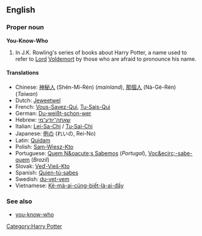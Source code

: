 ==English==
===Proper noun===
'''You-Know-Who'''

# In J.K. Rowling's series of books about Harry Potter, a name used to refer to [[Lord]] [[Voldemort]] by those who are afraid to pronounce his name.

==== Translations ====
*Chinese: [[神秘人]] (Shén-Mì-Rén) (''mainland''), [[那個人]] (Nà-Gè-Rén) (''Taiwan'')
*Dutch: [[Jeweetwel]]
*French: [[Vous-Savez-Qui]], [[Tu-Sais-Qui]]
*German: [[Du-weißt-schon-wer]]
*Hebrew: [[שאתה־יודע־מי]]
*Italian: [[Lei-Sa-Chi]] / [[Tu-Sai-Chi]]
*Japanese: [[例の]] (れいの, Rei-No)
*Latin: [[Quidam]]
*Polish: [[Sam-Wiesz-Kto]]
*Portuguese: [[Quem N&oacute;s Sabemos]] (''Portugal''), [[Voc&ecirc;-sabe-quem]] (''Brazil'')
*Slovak: [[Veď-Vieš-Kto]]
*Spanish: [[Quien-tú-sabes]]
*Swedish: [[du-vet-vem]]
*Vietnamese: [[Kẻ-mà-ai-cũng-biết-là-ai-đấy]]
===See also===
*[[you-know-who]]
[[Category:Harry Potter]]
